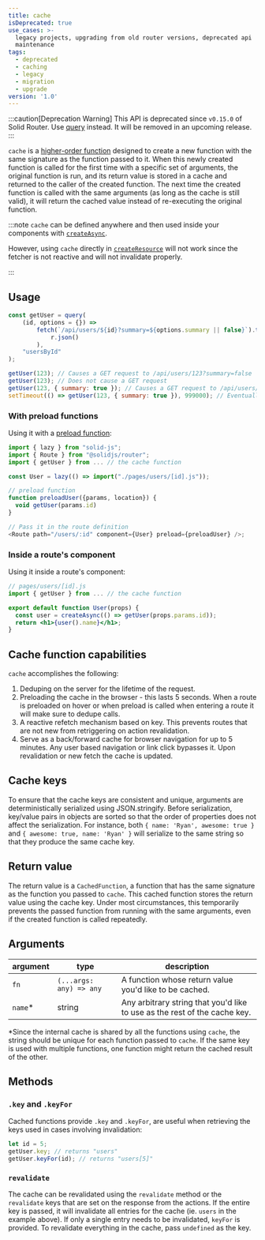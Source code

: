 ```yaml
---
title: cache
isDeprecated: true
use_cases: >-
  legacy projects, upgrading from old router versions, deprecated api
  maintenance
tags:
  - deprecated
  - caching
  - legacy
  - migration
  - upgrade
version: '1.0'
---
```


:::caution[Deprecation Warning]
This API is deprecated since `v0.15.0` of Solid Router. Use [query](/solid-router/reference/data-apis/query) instead. It will be removed in an upcoming release.
:::

`cache` is a [higher-order function](https://en.wikipedia.org/wiki/Higher-order_function) designed to create a new function with the same signature as the function passed to it.
When this newly created function is called for the first time with a specific set of arguments, the original function is run, and its return value is stored in a cache and returned to the caller of the created function.
The next time the created function is called with the same arguments (as long as the cache is still valid), it will return the cached value instead of re-executing the original function.

:::note
`cache` can be defined anywhere and then used inside your components with [`createAsync`](/solid-router/reference/data-apis/create-async).

However, using `cache` directly in [`createResource`](/reference/basic-reactivity/create-resource) will not work since the fetcher is not reactive and will not invalidate properly.

:::

## Usage

```js
const getUser = query(
	(id, options = {}) =>
		fetch(`/api/users/${id}?summary=${options.summary || false}`).then((r) =>
			r.json()
		),
	"usersById"
);

getUser(123); // Causes a GET request to /api/users/123?summary=false
getUser(123); // Does not cause a GET request
getUser(123, { summary: true }); // Causes a GET request to /api/users/123?summary=true
setTimeout(() => getUser(123, { summary: true }), 999000); // Eventually causes another GET request to /api/users/123?summary=true
```

### With preload functions

Using it with a [preload function](/solid-router/reference/preload-functions/preload):

```js
import { lazy } from "solid-js";
import { Route } from "@solidjs/router";
import { getUser } from ... // the cache function

const User = lazy(() => import("./pages/users/[id].js"));

// preload function
function preloadUser({params, location}) {
  void getUser(params.id)
}

// Pass it in the route definition
<Route path="/users/:id" component={User} preload={preloadUser} />;
```

### Inside a route's component

Using it inside a route's component:

```jsx
// pages/users/[id].js
import { getUser } from ... // the cache function

export default function User(props) {
  const user = createAsync(() => getUser(props.params.id));
  return <h1>{user().name}</h1>;
}
```

## Cache function capabilities

`cache` accomplishes the following:

1. Deduping on the server for the lifetime of the request.
2. Preloading the cache in the browser - this lasts 5 seconds.
   When a route is preloaded on hover or when preload is called when entering a route it will make sure to dedupe calls.
3. A reactive refetch mechanism based on key.
   This prevents routes that are not new from retriggering on action revalidation.
4. Serve as a back/forward cache for browser navigation for up to 5 minutes.
   Any user based navigation or link click bypasses it.
   Upon revalidation or new fetch the cache is updated.

## Cache keys

To ensure that the cache keys are consistent and unique, arguments are deterministically serialized using JSON.stringify.
Before serialization, key/value pairs in objects are sorted so that the order of properties does not affect the serialization.
For instance, both `{ name: 'Ryan', awesome: true }` and `{ awesome: true, name: 'Ryan' }` will serialize to the same string so that they produce the same cache key.

## Return value

The return value is a `CachedFunction`, a function that has the same signature as the function you passed to `cache`.
This cached function stores the return value using the cache key.
Under most circumstances, this temporarily prevents the passed function from running with the same arguments, even if the created function is called repeatedly.

## Arguments

| argument | type                    | description                                                               |
| -------- | ----------------------- | ------------------------------------------------------------------------- |
| `fn`     | `(...args: any) => any` | A function whose return value you'd like to be cached.                    |
| `name`\* | string                  | Any arbitrary string that you'd like to use as the rest of the cache key. |

\*Since the internal cache is shared by all the functions using `cache`, the string should be unique for each function passed to `cache`.
If the same key is used with multiple functions, one function might return the cached result of the other.

## Methods

### `.key` and `.keyFor`

Cached functions provide `.key` and `.keyFor`, are useful when retrieving the keys used in cases involving invalidation:

```ts
let id = 5;
getUser.key; // returns "users"
getUser.keyFor(id); // returns "users[5]"
```

### `revalidate`

The cache can be revalidated using the `revalidate` method or the `revalidate` keys that are set on the response from the actions.
If the entire key is passed, it will invalidate all entries for the cache (ie. `users` in the example above).
If only a single entry needs to be invalidated, `keyFor` is provided.
To revalidate everything in the cache, pass `undefined` as the key.
